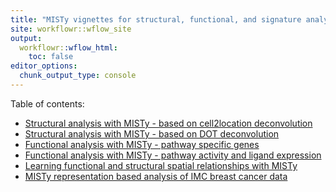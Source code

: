```yaml
---
title: "MISTy vignettes for structural, functional, and signature analysis"
site: workflowr::wflow_site
output:
  workflowr::wflow_html:
    toc: false
editor_options:
  chunk_output_type: console
---
```

Table of contents:

- [Structural analysis with MISTy - based on cell2location deconvolution](MistyRStructuralAnalysisPipelineC2L.html)
- [Structural analysis with MISTy - based on DOT deconvolution](MistyRStructuralAnalysisPipelineDOT.html)
- [Functional analysis with MISTy - pathway specific genes](FunctionalPipelinePathwaySpecific.html)
- [Functional analysis with MISTy - pathway activity and ligand expression](FunctionalPipelinePathwayActivityLigands.html)
- [Learning functional and structural spatial relationships with MISTy](FunctionalAndStructuralPipeline.html)
- [MISTy representation based analysis of IMC breast cancer data](ReproduceSignaturePaper.html)

